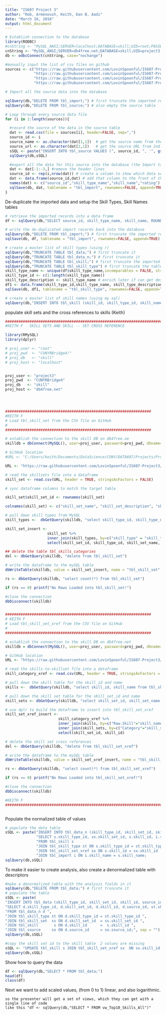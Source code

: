 ```yaml
---
title: "IS607 Project 3"
author: "Rob, Armenoush, Keith, Dan B, Aadi" 
date: "March 16, 2016"
output: html_document
---
```




```r

# Establish connection to the database
library(RODBC)
#cnString <- "MySQL_ANSI;SERVER=localhost;DATABASE=skill;UID=root;PASSWORD=CUNYRBridge4!;OPTION=3;"
cnString <- "MySQL_ANSI;SERVER=db4free.net;DATABASE=skill;UID=project3;PASSWORD=CUNYRBridge4;OPTION=3;"
db <- odbcConnect(cnString, case="nochange")

#manually input the list of csv files on github
sources <- c("https://raw.githubusercontent.com/LovinSpoonful/IS607-Project3/master/08-barman-data-cleaned.csv",
             "https://raw.githubusercontent.com/LovinSpoonful/IS607-Project3/master/09-briot-data-cleaned.csv",
             "https://raw.githubusercontent.com/LovinSpoonful/IS607-Project3/master/10-karr-data-cleaned.csv",
             "https://raw.githubusercontent.com/LovinSpoonful/IS607-Project3/master/11-fanelli-data-cleaned.csv")
```



```r

# Import all the source data into the database

sqlQuery(db,"DELETE FROM tbl_import;") # first truncate the imported records table
sqlQuery(db,"DELETE FROM tbl_source;") # also empty the source table

# Loop through every source data file
for (i in 1:length(sources)){

  #record the source of the data in the source table
  dat <- read.csv(file = sources[i], header=FALSE, sep=",") 
  source_id <- i
  source_name <- as.character(dat[1,1])  # get the source name from the top row of the data file
  source_url <- as.character(dat[2,1])   # get the source URL from 2nd row
  sSQL <- paste("INSERT INTO tbl_source VALUES (", source_id, ", '", gsub(" ", "_", source_name), "', '", source_name, "', '", source_url, "')",   sep = "", collapse = NULL)  # write this information into the source table
  sqlQuery(db,sSQL)

  #export all the data for this source into the database (the Import table)
  dat <- dat[-1:-3,] #remove the header lines
  source_id <- rep(i,nrow(dat)) # create a column to show which data set these samples came from
  dat <- data.frame(source_id,dat) # add that column to the front of the dataframe
  names(dat) <- c("source_id","skill_type_name","skill_name","rating")  #hardcode the column names.  should get them from the table definition!
  sqlSave(db, dat, tablename = "tbl_import", rownames=FALSE, append=TRUE) # write the dataframe to the mySQL table
}

```


De-duplicate the imported data and setup the Skill Types, Skill Names tables

```r

# retrieve the imported records into a data frame
df <- sqlQuery(db,"SELECT source_id, skill_type_name, skill_name, ROUND(AVG(rating),3) rating FROM tbl_import GROUP BY source_id, skill_type_name, skill_name ORDER BY source_id, skill_type_name, skill_name;", stringsAsFactors = FALSE)  

# write the de-duplicated import records back into the database
sqlQuery(db,"DELETE FROM tbl_import;") # first truncate the imported records table
sqlSave(db, df, tablename = "tbl_import", rownames=FALSE, append=TRUE) # write the dataframe to the mySQL table

# create a master list of skill types (using r)
sqlQuery(db,"TRUNCATE TABLE tbl_data;") # first truncate it
sqlQuery(db,"TRUNCATE TABLE tbl_data_n;") # first truncate it
sqlQuery(db,"TRUNCATE TABLE tbl_skill;") # first truncate the imported records table
sqlQuery(db,"TRUNCATE TABLE tbl_skill_type") # first truncate the table
skill_type_name <- unique(df$skill_type_name,incomparables = FALSE, stringsAsFactors = FALSE)
skill_type_id <- c(1:length(skill_type_name))
skill_type_description <- skill_type_name # enrich later if can get descriptions
df1 <- data.frame(skill_type_id,skill_type_name, skill_type_description) # create a dataframe that matches the table structure
sqlSave(db, df1, tablename = "tbl_skill_type", rownames=FALSE, append=TRUE) # write the dataframe to the mySQL table

# create a master list of skill names (using my sql)
sqlQuery(db,"INSERT INTO tbl_skill (skill_id, skill_type_id, skill_name) SELECT NULL, st.skill_type_id, i.skill_name FROM tbl_import i JOIN tbl_skill_type st ON st.skill_type_name = i.skill_type_name GROUP BY st.skill_type_id, i.skill_name;")

```



populate skill sets and the cross references to skills (Keith)

```r

##########################################################################################################
#KEITH F   SKILL SETS AND SKILL -- SET CROSS REFERENCE

library(RMySQL)
library(dplyr)

# proj_user <- "root"
# proj_pwd  <- "CUNYRBridge4!"
# proj_db   <- "skill"
# proj_host <- "localhost"


proj_user <- "project3"
proj_pwd  <- "CUNYRBridge4"
proj_db   <- "skill"
proj_host <- "db4free.net"




##################################################################
#KEITH F
# Load tbl_skill_set from the CSV file on GitHub
#
##################################################################

# establish the connection to the skill DB on db4free.ne
skilldb = dbConnect(MySQL(), user=proj_user, password=proj_pwd, dbname=proj_db, host=proj_host)

# GitHub location 
#URL <- "C:/Users/keith/Documents/DataScience/CUNY/DATA607/Projects/Project3/Skill_Categories.csv"

URL <- "https://raw.githubusercontent.com/LovinSpoonful/IS607-Project3/master/Skill_Categories.csv"

# read the skillsets file into a dataframe
skill_set <- read.csv(URL, header = TRUE, stringsAsFactors = FALSE)

# sync dataframe columns to match the target table

skill_set$skill_set_id <- rownames(skill_set)

colnames(skill_set) <- c("skill_set_name", "skill_set_description", "skill_type", "skill_set_id")

# pull down skill types from MySQL
skill_types <-  dbGetQuery(skilldb, "select skill_type_id, skill_type_name from tbl_skill_type")

skill_set_insert <-
                   skill_set %>%  
                   inner_join(skill_types, by=c("skill_type" = "skill_type_name")) %>%
                   select(skill_set_id, skill_type_id, skill_set_name, skill_set_description)

## delete the table tbl_skills_categories
del <- dbGetQuery(skilldb, "delete from tbl_skill_set")

# write the dataframe to the mySQL table
dbWriteTable(skilldb, value = skill_set_insert, name = "tbl_skill_set", append = TRUE, row.names = NA, header = FALSE) 

rs <- dbGetQuery(skilldb, "select count(*) from tbl_skill_set")

if (rs == 0) printf("No Rows Loaded into tbl_skill_set!")

#close the connection
dbDisconnect(skilldb)


##################################################################
# KEITH F
# Load tbl_skill_set_xref from the CSV file on GitHub
#
##################################################################

# establish the connection to the skill DB on db4free.net
skilldb = dbConnect(MySQL(), user=proj_user, password=proj_pwd, dbname=proj_db, host=proj_host)

# GitHub location 
URL <- "https://raw.githubusercontent.com/LovinSpoonful/IS607-Project3/master/Skill_Category_Xref.csv"

# read the skills-to-skillset file into a dataframe
skill_category_xref <- read.csv(URL, header = TRUE, stringsAsFactors = FALSE)

# pull down the skill table for the skill_id and name
skills <-  dbGetQuery(skilldb, "select skill_id, skill_name from tbl_skill")

# pull down the skill set table for the sKill_set_id and name
skill_sets <- dbGetQuery(skilldb, "select skill_set_id, skill_set_name from tbl_skill_set")

# use dplr to build the dataframe to insert into tbl_skill_set_xref
skill_set_xref_insert <- 
                        skill_category_xref %>% 
                        inner_join(skills, by=c("Raw.Skill"="skill_name")) %>%
                        inner_join(skill_sets, by=c("Category"="skill_set_name"))  %>%
                        select(skill_set_id, skill_id)

# delete the skill set cross references
del <- dbGetQuery(skilldb, "delete from tbl_skill_set_xref")

# write the dataframe to the mySQL table
dbWriteTable(skilldb, value = skill_set_xref_insert, name = "tbl_skill_set_xref", append = TRUE, row.names = NA, header = FALSE) 

rs <- dbGetQuery(skilldb, "select count(*) from tbl_skill_set_xref")

if (rs == 0) printf("No Rows Loaded into tbl_skill_set_xref!")

#close the connection
dbDisconnect(skilldb)

#KEITH F
##########################################################################################################



```


Populate the normalized table of values

```r

# populate the data table
sSQL <- paste("INSERT INTO tbl_data_n (skill_type_id, skill_set_id, skill_id, source_id, rating) ",
              "SELECT s.skill_type_id, sx.skill_set_id, s.skill_id, i.source_id, i.rating         ",
              "FROM tbl_skill s                                                  ",
              "JOIN tbl_skill_type st ON s.skill_type_id = st.skill_type_id      ",              
              "JOIN tbl_skill_set_xref sx ON s.skill_id = sx.skill_id            ",
              "JOIN tbl_import i ON i.skill_name = s.skill_name;                 ", sep = "")
sqlQuery(db,sSQL)


```

To make it easier to create analysis, also create a denormalized table with descriptors

```r


#make a denormalized table with the analysis fields in it
sqlQuery(db,"DELETE FROM tbl_data;") # first truncate it
# populate the table
sSQL <- paste(
"INSERT INTO tbl_data (skill_type_id, skill_set_id, skill_id, source_id, skill_type_name, skill_set_name, skill_name, source_name, rating) ",
"SELECT d.skill_type_id, d.skill_set_id, d.skill_id, d.source_id, st.skill_type_name, ss.skill_set_name, s.skill_name, so.source_name, d.rating ", 
"FROM tbl_data_n d ", 
"JOIN tbl_skill_type st ON d.skill_type_id = st.skill_type_id ", 
"JOIN tbl_skill_set  ss ON d.skill_set_id  = ss.skill_set_id ",  
"JOIN tbl_skill       s ON d.skill_id      =  s.skill_id ",
"JOIN tbl_source     so ON d.source_id     = so.source_id;", sep = "")
sqlQuery(db,sSQL)  

#copy the skill set id to the skill table  2 values are missing
sSQL <- "UPDATE tbl_skill s JOIN tbl_skill_set_xref sx  ON sx.skill_id = s.skill_id  SET s.skill_set_id = sx.skill_set_id;"
sqlQuery(db,sSQL)  

```


Show how to query the data
```r

df <- sqlQuery(db,"SELECT * FROM tbl_data;")
head(df)
class(df)

```


Next we want to add scaled values, (from 0 to 1) linear, and also logarithmic.


```
so the presenter will get a set of views, which they can get with a single line of code
like this "df <- sqlQuery(db,"SELECT * FROM vw_Top10_Skills_All")"
```



